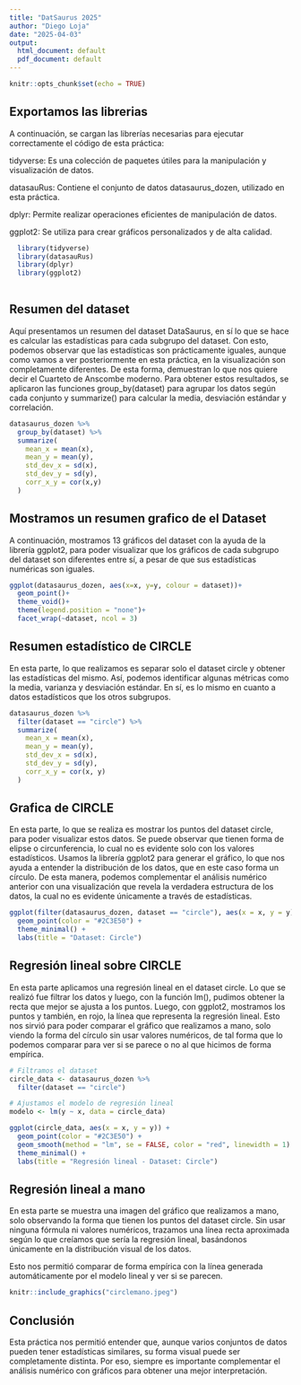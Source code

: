 ```yaml
---
title: "DatSaurus 2025"
author: "Diego Loja"
date: "2025-04-03"
output:
  html_document: default
  pdf_document: default
---
```


```r
knitr::opts_chunk$set(echo = TRUE)
```

## Exportamos las librerias
A continuación, se cargan las librerías necesarias para ejecutar correctamente el código de esta práctica:

tidyverse: Es una colección de paquetes útiles para la manipulación y visualización de datos.

datasauRus: Contiene el conjunto de datos datasaurus_dozen, utilizado en esta práctica.

dplyr: Permite realizar operaciones eficientes de manipulación de datos.

ggplot2: Se utiliza para crear gráficos personalizados y de alta calidad.
```r
  library(tidyverse)
  library(datasauRus)
  library(dplyr)
  library(ggplot2)
  

```

## Resumen del dataset
Aquí presentamos un resumen del dataset DataSaurus, en sí lo que se hace es calcular las estadísticas para cada subgrupo del dataset. Con esto, podemos observar que las estadísticas son prácticamente iguales, aunque como vamos a ver posteriormente en esta práctica, en la visualización son completamente diferentes. De esta forma, demuestran lo que nos quiere decir el Cuarteto de Anscombe moderno.
Para obtener estos resultados, se aplicaron las funciones group_by(dataset) para agrupar los datos según cada conjunto y summarize() para calcular la media, desviación estándar y correlación.
```r
datasaurus_dozen %>%
  group_by(dataset) %>%
  summarize(
    mean_x = mean(x),
    mean_y = mean(y),
    std_dev_x = sd(x),
    std_dev_y = sd(y),
    corr_x_y = cor(x,y)
  )

```


## Mostramos un resumen grafico de el Dataset
A continuación, mostramos 13 gráficos del dataset con la ayuda de la librería ggplot2, para poder visualizar que los gráficos de cada subgrupo del dataset son diferentes entre sí, a pesar de que sus estadísticas numéricas son iguales.
```r

ggplot(datasaurus_dozen, aes(x=x, y=y, colour = dataset))+
  geom_point()+
  theme_void()+
  theme(legend.position = "none")+
  facet_wrap(~dataset, ncol = 3)

```

## Resumen estadístico de CIRCLE
En esta parte, lo que realizamos es separar solo el dataset circle y obtener las estadísticas del mismo. Así, podemos identificar algunas métricas como la media, varianza y desviación estándar. En sí, es lo mismo en cuanto a datos estadísticos que los otros subgrupos.
```r
datasaurus_dozen %>%
  filter(dataset == "circle") %>%
  summarize(
    mean_x = mean(x),
    mean_y = mean(y),
    std_dev_x = sd(x),
    std_dev_y = sd(y),
    corr_x_y = cor(x, y)
  )
```


## Grafica de CIRCLE
En esta parte, lo que se realiza es mostrar los puntos del dataset circle, para poder visualizar estos datos. Se puede observar que tienen forma de elipse o circunferencia, lo cual no es evidente solo con los valores estadísticos.
Usamos la librería ggplot2 para generar el gráfico, lo que nos ayuda a entender la distribución de los datos, que en este caso forma un círculo. De esta manera, podemos complementar el análisis numérico anterior con una visualización que revela la verdadera estructura de los datos, la cual no es evidente únicamente a través de estadísticas.
```r
ggplot(filter(datasaurus_dozen, dataset == "circle"), aes(x = x, y = y)) +
  geom_point(color = "#2C3E50") +
  theme_minimal() +
  labs(title = "Dataset: Circle")
```

## Regresión lineal sobre CIRCLE
En esta parte aplicamos una regresión lineal en el dataset circle. Lo que se realizó fue filtrar los datos y luego, con la función lm(), pudimos obtener la recta que mejor se ajusta a los puntos.
Luego, con ggplot2, mostramos los puntos y también, en rojo, la línea que representa la regresión lineal. Esto nos sirvió para poder comparar el gráfico que realizamos a mano, solo viendo la forma del círculo sin usar valores numéricos, de tal forma que lo podemos comparar para ver si se parece o no al que hicimos de forma empírica.
```r
# Filtramos el dataset
circle_data <- datasaurus_dozen %>%
  filter(dataset == "circle")

# Ajustamos el modelo de regresión lineal
modelo <- lm(y ~ x, data = circle_data)

ggplot(circle_data, aes(x = x, y = y)) +
  geom_point(color = "#2C3E50") +
  geom_smooth(method = "lm", se = FALSE, color = "red", linewidth = 1) +
  theme_minimal() +
  labs(title = "Regresión lineal - Dataset: Circle")
```

## Regresión lineal a mano
En esta parte se muestra una imagen del gráfico que realizamos a mano, solo observando la forma que tienen los puntos del dataset circle.
Sin usar ninguna fórmula ni valores numéricos, trazamos una línea recta aproximada según lo que creíamos que sería la regresión lineal, basándonos únicamente en la distribución visual de los datos.

Esto nos permitió comparar de forma empírica con la línea generada automáticamente por el modelo lineal y ver si se parecen.
```r
knitr::include_graphics("circlemano.jpeg")
```

## Conclusión
Esta práctica nos permitió entender que, aunque varios conjuntos de datos pueden tener estadísticas similares, su forma visual puede ser completamente distinta. Por eso, siempre es importante complementar el análisis numérico con gráficos para obtener una mejor interpretación.

